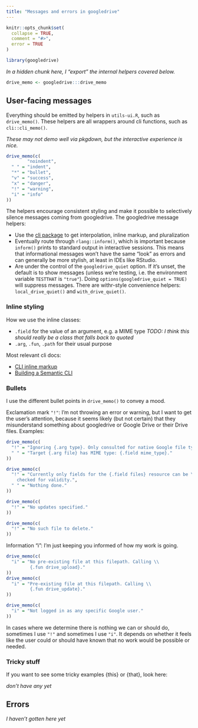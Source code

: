 ```yaml
---
title: "Messages and errors in googledrive"
---
```


```r
knitr::opts_chunk$set(
  collapse = TRUE,
  comment = "#>",
  error = TRUE
)
```

```r
library(googledrive)
```

*In a hidden chunk here, I "export" the internal helpers covered below.*

```r
drive_memo <- googledrive:::drive_memo
```

## User-facing messages

Everything should be emitted by helpers in `utils-ui.R`, such as `drive_memo()`.
These helpers are all wrappers around cli functions, such as `cli::cli_memo()`.

*These may not demo well via pkgdown, but the interactive experience is nice.*

```r
drive_memo(c(
        "noindent",
  " " = "indent",
  "*" = "bullet",
  "v" = "success",
  "x" = "danger",
  "!" = "warning",
  "i" = "info"
))
```

The helpers encourage consistent styling and make it possible to selectively silence messages coming from googledrive.
The googledrive message helpers:

-   Use the [cli package](https://cli.r-lib.org/index.html) to get interpolation, inline markup, and pluralization
-   Eventually route through `rlang::inform()`, which is important because `inform()` prints to standard output in interactive sessions. This means that informational messages won't have the same "look" as errors and can generally be more stylish, at least in IDEs like RStudio.
-   Are under the control of the `googledrive_quiet` option. If it's unset, the default is to show messages (unless we're testing, i.e. the environment variable `TESTTHAT` is `"true"`). Doing `options(googledrive_quiet = TRUE)` will suppress messages. There are withr-style convenience helpers: `local_drive_quiet()` and `with_drive_quiet()`.

### Inline styling

How we use the inline classes:

-   `.field` for the value of an argument, e.g. a MIME type
    *TODO: I think this should really be a class that falls back to quoted*
-   `.arg`, `.fun`, `.path` for their usual purpose

Most relevant cli docs:

-   [CLI inline markup](https://cli.r-lib.org/reference/inline-markup.html)
-   [Building a Semantic CLI](https://cli.r-lib.org/articles/semantic-cli.html)

### Bullets

I use the different bullet points in `drive_memo()` to convey a mood.

Exclamation mark `"!"`: I'm not throwing an error or warning, but I want to get the user's attention, because it seems likely (but not certain) that they misunderstand something about googledrive or Google Drive or their Drive files. Examples:

```r
drive_memo(c(
  "!" = "Ignoring {.arg type}. Only consulted for native Google file types.",
  " " = "Target {.arg file} has MIME type: {.field mime_type}."
))

drive_memo(c(
  "!" = "Currently only fields for the {.field files} resource can be \\
    checked for validity.",
  " " = "Nothing done."
))

drive_memo(c(
  "!" = "No updates specified."
))

drive_memo(c(
  "!" = "No such file to delete."
))
```

Information "i": I'm just keeping you informed of how my work is going.

```r
drive_memo(c(
  "i" = "No pre-existing file at this filepath. Calling \\
         {.fun drive_upload}."
))
drive_memo(c(
  "i" = "Pre-existing file at this filepath. Calling \\
         {.fun drive_update}."
))

drive_memo(c(
  "i" = "Not logged in as any specific Google user."
))
```

In cases where we determine there is nothing we can or should do, sometimes I use `"!"` and sometimes I use `"i"`.
It depends on whether it feels like the user could or should have known that no work would be possible or needed.


### Tricky stuff

If you want to see some tricky examples {this} or {that}, look here:

*don't have any yet*

## Errors

*I haven't gotten here yet*
